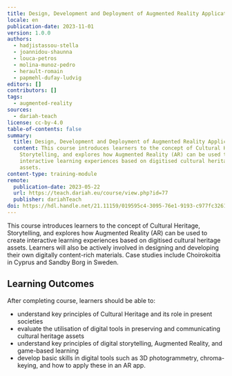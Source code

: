 ```yaml
---
title: Design, Development and Deployment of Augmented Reality Applications
locale: en
publication-date: 2023-11-01
version: 1.0.0
authors:
  - hadjistassou-stella
  - joannidou-shaunna
  - louca-petros
  - molina-munoz-pedro
  - herault-romain
  - papmehl-dufay-ludvig
editors: []
contributors: []
tags:
  - augmented-reality
sources:
  - dariah-teach
license: cc-by-4.0
table-of-contents: false
summary:
  title: Design, Development and Deployment of Augmented Reality Applications
  content: This course introduces learners to the concept of Cultural Heritage,
    Storytelling, and explores how Augmented Reality (AR) can be used to create
    interactive learning experiences based on digitised cultural heritage
    assets.
content-type: training-module
remote:
  publication-date: 2023-05-22
  url: https://teach.dariah.eu/course/view.php?id=77
  publisher: dariahTeach
doi: https://hdl.handle.net/21.11159/019595c4-3095-76e1-9193-c977fc3261a1
---
```

This course introduces learners to the concept of Cultural Heritage, Storytelling, and explores how Augmented Reality (AR) can be used to create interactive learning experiences based on digitised cultural heritage assets. Learners will also be actively involved in designing and developing their own digitally content-rich materials. Case studies include Choirokoitia in Cyprus and Sandby Borg in Sweden.

## L﻿earning Outcomes

A﻿fter completing course, learners should be able to:

* understand key principles of Cultural Heritage and its role in present societies
* evaluate the utilisation of digital tools in preserving and communicating cultural heritage assets
* understand key principles of digital storytelling, Augmented Reality, and game-based learning
* develop basic skills in digital tools such as 3D photogrammetry, chroma-keying, and how to apply these in an AR app.

<ExternalResource title="Interested in learning more?" subtitle="Check out &#x22;Design, Development and Deployment of Augmented Reality Applications&#x22;" url="https://teach.dariah.eu/course/view.php?id=77" />
